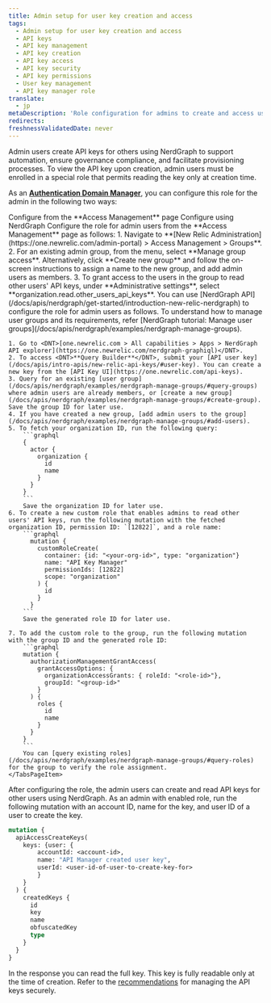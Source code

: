 ```yaml
---
title: Admin setup for user key creation and access
tags:
  - Admin setup for user key creation and access
  - API keys
  - API key management
  - API key creation
  - API key access
  - API key security
  - API key permissions
  - User key management
  - API key manager role
translate:
  - jp
metaDescription: 'Role configuration for admins to create and access user API keys using NerdGraph.'
redirects:
freshnessValidatedDate: never
---
```

Admin users create API keys for others using NerdGraph to support automation, ensure governance compliance, and facilitate provisioning processes. To view the API key upon creation, admin users must be enrolled in a special role that permits reading the key only at creation time.

As an <DNT>**[Authentication Domain Manager](/docs/accounts/accounts-billing/new-relic-one-user-management/authentication-domains-saml-sso-scim-more)**</DNT>, you can configure this role for the admin in the following two ways:

<Tabs>
  <TabsBar>
    <TabsBarItem id="using-ui">Configure from the <DNT>**Access Management**</DNT> page</TabsBarItem>
    <TabsBarItem id="using-nerdgraph">Configure using NerdGraph</TabsBarItem>
  </TabsBar>
  <TabsPages>
    <TabsPageItem id="using-ui">
      Configure the role for admin users from the <DNT>**Access Management**</DNT> page as follows:
        1. Navigate to **[New Relic Administration](https://one.newrelic.com/admin-portal) > Access Management > Groups**.
        2. For an existing admin group, from the <Icon name="fe-more-horizontal"/> menu, select <DNT>**Manage group access**</DNT>. Alternatively, click <DNT>**Create new group**</DNT> and follow the on-screen instructions to assign a name to the new group, and add admin users as members.
        3. To grant access to the users in the group to read other users' API keys, under <DNT>**Administrative settings**</DNT>, select <DNT>**organization.read.other_users_api_keys**</DNT>.
    </TabsPageItem>
    <TabsPageItem id="using-nerdgraph">
    You can use [NerdGraph API](/docs/apis/nerdgraph/get-started/introduction-new-relic-nerdgraph) to configure the role for admin users as follows. To understand how to manage user groups and its requirements, refer [NerdGraph tutorial: Manage user groups](/docs/apis/nerdgraph/examples/nerdgraph-manage-groups).

    1. Go to <DNT>[one.newrelic.com > All capabilities > Apps > NerdGraph API explorer](https://one.newrelic.com/nerdgraph-graphiql)</DNT>.
    2. To access <DNT>**Query Builder**</DNT>, submit your [API user key](/docs/apis/intro-apis/new-relic-api-keys/#user-key). You can create a new key from the [API Key UI](https://one.newrelic.com/api-keys).
    3. Query for an existing [user group](/docs/apis/nerdgraph/examples/nerdgraph-manage-groups/#query-groups) where admin users are already members, or [create a new group](/docs/apis/nerdgraph/examples/nerdgraph-manage-groups/#create-group). Save the group ID for later use.
    4. If you have created a new group, [add admin users to the group](/docs/apis/nerdgraph/examples/nerdgraph-manage-groups/#add-users).
    5. To fetch your organization ID, run the following query:
        ```graphql
        {
          actor {
            organization {
              id
              name
            }
          }
        }
        ```
        Save the organization ID for later use.
    6. To create a new custom role that enables admins to read other users' API keys, run the following mutation with the fetched organization ID, permission ID: `[12822]`, and a role name:
        ```graphql
          mutation {
            customRoleCreate(
              container: {id: "<your-org-id>", type: "organization"}
              name: "API Key Manager"
              permissionIds: [12822]
              scope: "organization"
            ) {
              id
            }
          }
        ```
        Save the generated role ID for later use.

    7. To add the custom role to the group, run the following mutation with the group ID and the generated role ID:
        ```graphql
        mutation {
          authorizationManagementGrantAccess(
            grantAccessOptions: {
              organizationAccessGrants: { roleId: "<role-id>"},
              groupId: "<group-id>"
            }
          ) {
            roles {
              id
              name
            }
          }
        }
        ```
        You can [query existing roles](/docs/apis/nerdgraph/examples/nerdgraph-manage-groups/#query-roles) for the group to verify the role assignment.
    </TabsPageItem>
  </TabsPages>
</Tabs>

After configuring the role, the admin users can create and read API keys for other users using NerdGraph. As an admin with enabled role, run the following mutation with an account ID, name for the key, and user ID of a user to create the key.
```graphql
mutation {
  apiAccessCreateKeys(
    keys: {user: {
        accountId: <account-id>, 
        name: "API Manager created user key", 
        userId: <user-id-of-user-to-create-key-for>
        }
    }
  ) {
    createdKeys {
      id
      key
      name
      obfuscatedKey
      type
    }
  }
}
```
In the response you can read the full key. This key is fully readable only at the time of creation. Refer to the [recommendations](/docs/apis/intro-apis/new-relic-api-keys/#security-practices) for managing the API keys securely.


